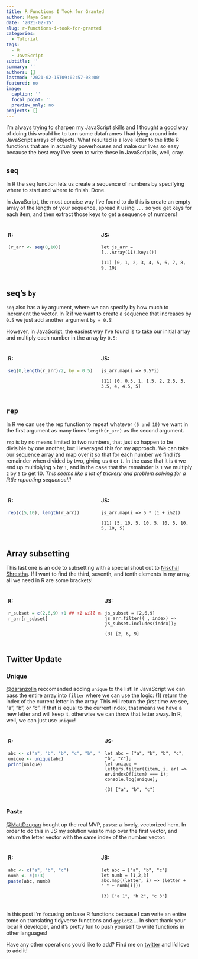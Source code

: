 ```yaml
---
title: R Functions I Took for Granted
author: Maya Gans
date: '2021-02-15'
slug: r-functions-i-took-for-granted
categories:
  - Tutorial
tags:
  - R
  - JavaScript
subtitle: ''
summary: ''
authors: []
lastmod: '2021-02-15T09:02:57-08:00'
featured: no
image:
  caption: ''
  focal_point: ''
  preview_only: no
projects: []
---
```


I'm always trying to sharpen my JavaScript skills and I thought a good way of doing this would be to turn some dataframes I had lying around into JavaScript arrays of objects. What resulted is a love letter to the little R functions that are in actuality powerhouses and make our lives so easy because the best way I've seen to write these in JavaScript is, well, cray.

## `seq`

In R the seq function lets us create a sequence of numbers by specifying where to start and where to finish. Done.

In JavaScript, the most concise way I've found to do this is create an empty array of the length of your sequence, spread it using `...` so you get keys for each item, and then extract those keys to get a sequence of numbers!

<div class="split-container">
<div class="left">

#### R:
```r
(r_arr <- seq(0,10))
```
</div>


<div class="right">

#### JS:

```
let js_arr = [...Array(11).keys()]
```

```
(11) [0, 1, 2, 3, 4, 5, 6, 7, 8, 9, 10]
```
</div>
</div>


## seq's `by`

`seq` also has a `by` argument, where we can specify by how much to increment the vector. In R if we want to create a sequence that increases by `0.5` we just add another argument `by = 0.5`!

However, in JavaScript, the easiest way I've found is to take our initial array and multiply each number in the array by `0.5`:

<div class="split-container">
<div class="left">

#### R:
```r
seq(0,length(r_arr)/2, by = 0.5)
```
</div>


<div class="right">

#### JS:

```
js_arr.map(i => 0.5*i)
```

```
(11) [0, 0.5, 1, 1.5, 2, 2.5, 3, 3.5, 4, 4.5, 5]
```

</div>
</div>


## `rep`

In R we can use the rep function to repeat whatever `(5 and 10)` we want in the first argument as many times `length(r_arr)` as the second argument.

`rep` is by no means limited to two numbers, that just so happen to be divisible by one another, but I leveraged this for my approach. We can take our sequence array and map over it so that for each number we find it's remainder when divided by two, giving us `0` or `1`. In the case that it is `0` we end up multiplying `5` by `1`, and in the case that the remainder is `1` we multiply `2` by `5` to get 10. *This seems like a lot of trickery and problem solving for a little repeating sequence!!!*


<div class="split-container">
<div class="left">

#### R:
```r
rep(c(5,10), length(r_arr))
```
</div>


<div class="right">

#### JS:

```
js_arr.map(i => 5 * (1 + i%2))
```

```
(11) [5, 10, 5, 10, 5, 10, 5, 10, 5, 10, 5]
```
</div>
</div>


## Array subsetting

This last one is an ode to subsetting with a special shout out to [Nischal Shrestha ](https://twitter.com/nischaldesign?ref_src=twsrc%5Egoogle%7Ctwcamp%5Eserp%7Ctwgr%5Eauthor). If I want to find the third, seventh, and tenth elements in my array, all we need in R are some brackets!


<div class="split-container">
<div class="left">

#### R:
```r
r_subset = c(2,6,9) +1 ## +1 will make R == JS
r_arr[r_subset]
```
</div>


<div class="right">

#### JS:

```
js_subset = [2,6,9]
js_arr.filter((_, index) => js_subset.includes(index));
```

```
(3) [2, 6, 9]
```

</div>
</div>

<div class="twitter">

<h2 style="padding-top:0px;">Twitter Update</h2>

### Unique

<a href="https://twitter.com/daranzolin">@daranzolin</a> reccomended adding `unique` to the list! In JavaScript we can pass the entire array into `filter` where we can use the logic: (1) return the index of the current letter in the array. This will return the _first_ time we see, "a", "b", or "c". If that is equal to the current index, that means we have a new letter and will keep it, otherwise we can throw that letter away. In R, well, we can just use `unique`!

<div class="split-container">
<div class="left">

#### R:

```r
abc <- c("a", "b", "b", "c", "b", "c")
unique <- unique(abc)
print(unique)
```

</div>


<div class="right">

#### JS:

```
let abc = ["a", "b", "b", "c", "b", "c"];
let unique = letters.filter((item, i, ar) => ar.indexOf(item) === i);
console.log(unique);
```

```
(3) ["a", "b", "c"]
```

</div>
</div>

### Paste

<a href="https://twitter.com/MattDzugan">@MattDzugan</a> bought up the real MVP, `paste`: a lovely, vectorized hero. In order to do this in JS my solution was to map over the first vector, and return the letter vector with the same index of the number vector:

<div class="split-container">
<div class="left">

#### R:

```r
abc <- c("a", "b", "c")
numb <- c(1:3)
paste(abc, numb)
```

</div>


<div class="right">

#### JS:

```
let abc = ["a", "b", "c"]
let numb = [1,2,3]
abc.map((letter, i) => (letter + " " + numb[i]))
```

```
(3) ["a 1", "b 2", "c 3"]
```

</div>
</div>


</div>


In this post I'm focusing on base R functions because I can write an entire tome on translating tidyverse functions and `ggplot2`.... In short thank your local R developer, and it's pretty fun to push yourself to write functions in other languages! 

Have any other operations you'd like to add? Find me on [twitter](www.twitter.com/mayacelium) and I'd love to add it! 


<style>
.split-container {
   width: 100%;
   display: flex;
}

.left, .right {
  width: 50%;
  padding: 5px;
}
</style>
